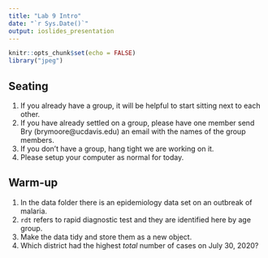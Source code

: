 ```yaml
---
title: "Lab 9 Intro"
date: "`r Sys.Date()`"
output: ioslides_presentation
---
```


```r
knitr::opts_chunk$set(echo = FALSE)
library("jpeg")
```

## Seating
1. If you already have a group, it will be helpful to start sitting next to each other.  
2. If you have already settled on a group, please have one member send Bry (brymoore@ucdavis.edu) an email with the names of the group members.
3. If you don't have a group, hang tight we are working on it.  
4. Please setup your computer as normal for today.  

## Warm-up
1. In the data folder there is an epidemiology data set on an outbreak of malaria.  
2. `rdt` refers to rapid diagnostic test and they are identified here by age group.  
3. Make the data tidy and store them as a new object.   
4. Which district had the highest *total* number of cases on July 30, 2020?  
